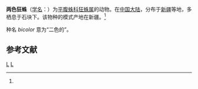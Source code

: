 {{Speciesbox
| taxon = Zelotes bicolor
| binomial_authority = Hu et Wu, 1989<ref name='id14411'>{{cite web| url =http://www.bioinfo.cn/db05/BjdwSpecies.php?action=view&id=14411| title =两色狂蛛| work =《中国动物物种编目数据库》| publisher =中国科学院微生物研究所| author =中国科学院动物研究所| accessdate =2009-04-28| deadurl =yes| archiveurl =https://web.archive.org/web/20160305014210/http://www.bioinfo.cn/db05/BjdwSpecies.php?action=view&id=14411| archivedate =2016-03-05}}</ref>
}}

'''两色狂蛛'''（[[学名|学名]]：{{lang|la|''Zelotes bicolor''}}）为[[平腹蛛科|平腹蛛科]][[狂蛛属|狂蛛属]]的动物。在[[中国大陆|中国大陆]]，分布于[[新疆|新疆]]等地，多栖息于石块下。该物种的模式产地在新疆。<ref name='id14411'/>

种名 ''bicolor'' 意为“二色的”。

== 参考文献 ==
{{reflist}}

{{taxonbar}}
[[Category:_1989年描述的动物|L]]
[[Category:狂蛛属|L]]